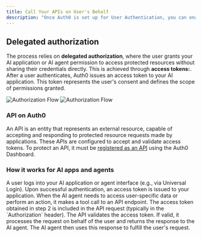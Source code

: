 ```yaml
---
title: Call Your APIs on User's Behalf
description: "Once Auth0 is set up for User Authentication, you can enable your AI applications and AI agents to securely call your own APIs (first-party APIs) on behalf of authenticated users. This capability allows AI agents to access user-specific data or perform actions with explicit user consent and scope."
---
```


## Delegated authorization

The process relies on **delegated authorization**, where the user grants your AI application or AI agent permission to access protected resources without sharing their credentials directly. This is achieved through **access tokens:**. After a user authenticates, Auth0 issues an access token to your AI application. This token represents the user's consent and defines the scope of permissions granted.

<Frame caption="Authorization Flow">
  <img
    className="hidden dark:block"
    src="/img/intro/delegated_authorization_diagram_dark.png"
    alt="Authorization Flow"
  />
  <img
    className="block dark:hidden"
    src="/img/intro/delegated_authorization_diagram_light.png"
    alt="Authorization Flow"
  />
</Frame>

### API on Auth0

An API is an entity that represents an external resource, capable of accepting and responding to protected resource requests made by applications. These APIs are configured to accept and validate access tokens. To protect an API, it must be [registered as an API](https://auth0.com/docs/get-started/auth0-overview/set-up-apis) using the Auth0 Dashboard.

### How it works for AI apps and agents

<Steps>
  <Step title="User authentication">
    A user logs into your AI application or agent interface (e.g., via Universal
    Login).
  </Step>
  <Step title="Access token issuance">
    Upon successful authentication, an access token is issued to your
    application.
  </Step>
  <Step title="AI agent makes a tool call">
    When the AI agent needs to access user-specific data or perform an action,
    it makes a tool call to an API endpoint.
  </Step>
  <Step title="Token forwarding">
    The access token obtained in step 2 is included in the API request
    (typically in the `Authorization` header).
  </Step>
  <Step title="API validation & response">
    The API validates the access token. If valid, it processes the request on
    behalf of the user and returns the response to the AI agent.
  </Step>
  <Step title="AI agent receives and processes the information">
    The AI agent then uses this response to fulfill the user's request.
  </Step>
</Steps>
